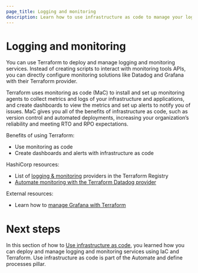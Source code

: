 ```yaml
---
page_title: Logging and monitoring
description: Learn how to use infrastructure as code to manage your logging and monitoring.
---
```


# Logging and monitoring

You can use Terraform to deploy and manage logging and monitoring services. Instead of creating scripts to interact with monitoring tools APIs, you can directly configure monitoring solutions like Datadog and Grafana with their Terraform provider. 

Terraform uses monitoring as code (MaC) to install and set up monitoring agents to collect metrics and logs of your infrastructure and applications, and create dashboards to view the metrics and set up alerts to notify you of issues. MaC gives you all of the benefits of infrastructure as code, such as version control and automated deployments, increasing your organization’s reliability and meeting RTO and RPO expectations.

Benefits of using Terraform:
- Use monitoring as code 
- Create dashboards and alerts with infrastructure as code

HashiCorp resources:
- List of [logging & monitoring](https://registry.terraform.io/browse/providers?category=logging-monitoring) providers in the Terraform Registry
- [Automate monitoring with the Terraform Datadog provider](/terraform/tutorials/use-case/datadog-provider)

External resources:
- Learn how to [manage Grafana with Terraform](https://grafana.com/docs/grafana-cloud/developer-resources/infrastructure-as-code/terraform/)

# Next steps

In this section of how to [Use infrastructure as code](/well-architected-framework/automate-and-define-processes/use-infrastructure-as-code/overview), you learned how you can deploy and manage logging and monitoring services using IaC and Terraform. Use infrastructure as code is part of the Automate and define processes pillar.